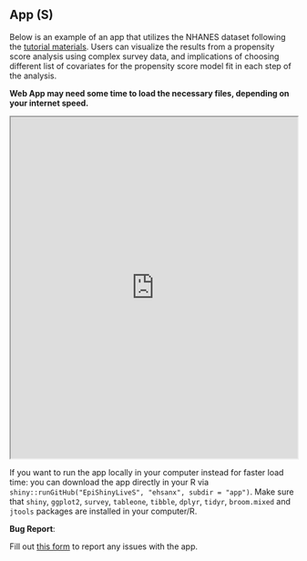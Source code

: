 ## App (S) {.unnumbered}

Below is an example of an app that utilizes the NHANES dataset following the [tutorial materials](propensityscore6.html). Users can visualize the results from a propensity score analysis using complex survey data, and implications of choosing different list of covariates for the propensity score model fit in each step of the analysis.

::: callout-tip
**Web App may need some time to load the necessary files, depending on your internet speed.**
:::

<iframe src="https://ehsanx.github.io/EpiShinyLiveS/" width="100%" height="600">

</iframe>

::: callout-important
If you want to run the app locally in your computer instead for faster load time: you can download the app directly in your R via `shiny::runGitHub("EpiShinyLiveS", "ehsanx", subdir = "app")`. Make sure that `shiny`, `ggplot2`, `survey`, `tableone`, `tibble`, `dplyr`, `tidyr`, `broom.mixed` and `jtools` packages are installed in your computer/R.
:::

::: callout-warning
**Bug Report**:

Fill out [this form](https://forms.gle/YSwuiebtb1E9wjHu9) to report any issues with the app.
:::
